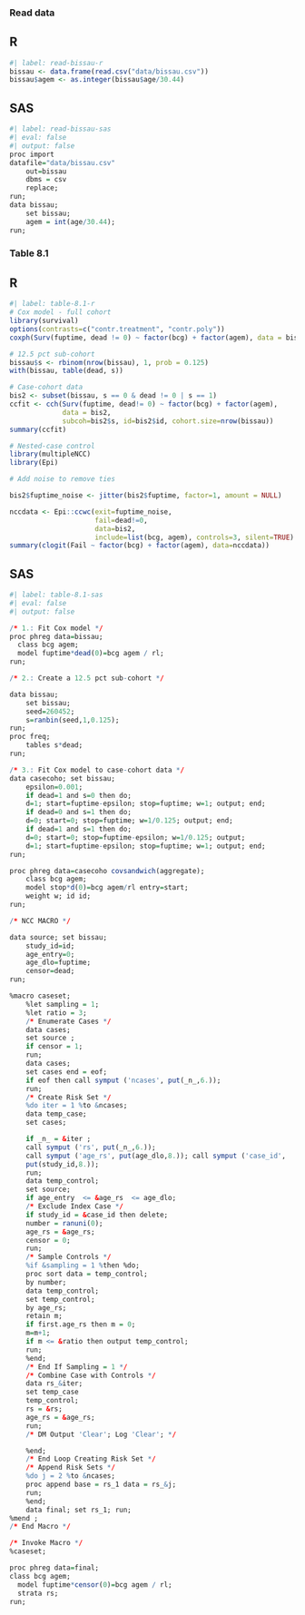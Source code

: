 ### Read data

::: {.panel-tabset}

## R
```r
#| label: read-bissau-r
bissau <- data.frame(read.csv("data/bissau.csv"))
bissau$agem <- as.integer(bissau$age/30.44)
```

## SAS
```r
#| label: read-bissau-sas
#| eval: false 
#| output: false
proc import 
datafile="data/bissau.csv"
	out=bissau
	dbms = csv
	replace;
run;
data bissau; 
	set bissau; 
	agem = int(age/30.44);
run; 
```
:::
  
### Table 8.1

::: {.panel-tabset}
## R
```r
#| label: table-8.1-r
# Cox model - full cohort
library(survival)
options(contrasts=c("contr.treatment", "contr.poly"))
coxph(Surv(fuptime, dead != 0) ~ factor(bcg) + factor(agem), data = bissau)

# 12.5 pct sub-cohort
bissau$s <- rbinom(nrow(bissau), 1, prob = 0.125)
with(bissau, table(dead, s))

# Case-cohort data
bis2 <- subset(bissau, s == 0 & dead != 0 | s == 1)
ccfit <- cch(Surv(fuptime, dead!= 0) ~ factor(bcg) + factor(agem), 
             data = bis2, 
             subcoh=bis2$s, id=bis2$id, cohort.size=nrow(bissau))
summary(ccfit)

# Nested-case control
library(multipleNCC)
library(Epi)

# Add noise to remove ties

bis2$fuptime_noise <- jitter(bis2$fuptime, factor=1, amount = NULL)

nccdata <- Epi::ccwc(exit=fuptime_noise, 
                     fail=dead!=0, 
                     data=bis2, 
                     include=list(bcg, agem), controls=3, silent=TRUE)
summary(clogit(Fail ~ factor(bcg) + factor(agem), data=nccdata))
```

## SAS
```r
#| label: table-8.1-sas
#| eval: false 
#| output: false

/* 1.: Fit Cox model */
proc phreg data=bissau;
  class bcg agem;
  model fuptime*dead(0)=bcg agem / rl;
run;

/* 2.: Create a 12.5 pct sub-cohort */

data bissau; 
	set bissau;
	seed=260452;
	s=ranbin(seed,1,0.125);
run;
proc freq; 
	tables s*dead; 
run;

/* 3.: Fit Cox model to case-cohort data */
data casecoho; set bissau;
	epsilon=0.001;
	if dead=1 and s=0 then do;
	d=1; start=fuptime-epsilon; stop=fuptime; w=1; output; end;
	if dead=0 and s=1 then do;
	d=0; start=0; stop=fuptime; w=1/0.125; output; end;
	if dead=1 and s=1 then do;
	d=0; start=0; stop=fuptime-epsilon; w=1/0.125; output;
	d=1; start=fuptime-epsilon; stop=fuptime; w=1; output; end;
run;

proc phreg data=casecoho covsandwich(aggregate);
	class bcg agem;
	model stop*d(0)=bcg agem/rl entry=start;
	weight w; id id;
run;

/* NCC MACRO */

data source; set bissau;
	study_id=id;
	age_entry=0;
	age_dlo=fuptime;
	censor=dead;
run;

%macro caseset;
	%let sampling = 1;
	%let ratio = 3;
	/* Enumerate Cases */
	data cases;
	set source ;
	if censor = 1;
	run;
	data cases;
	set cases end = eof;
	if eof then call symput ('ncases', put(_n_,6.));
	run;
	/* Create Risk Set */
	%do iter = 1 %to &ncases;
	data temp_case;
	set cases;

	if _n_ = &iter ;
	call symput ('rs', put(_n_,6.));
	call symput ('age_rs', put(age_dlo,8.)); call symput ('case_id',
	put(study_id,8.));
	run;
	data temp_control;
	set source;
	if age_entry  <= &age_rs  <= age_dlo;
	/* Exclude Index Case */
	if study_id = &case_id then delete;
	number = ranuni(0);
	age_rs = &age_rs;
	censor = 0;
	run;
	/* Sample Controls */
	%if &sampling = 1 %then %do;
	proc sort data = temp_control;
	by number;
	data temp_control;
	set temp_control;
	by age_rs;
	retain m;
	if first.age_rs then m = 0;
	m=m+1;
	if m <= &ratio then output temp_control;
	run;
	%end; 
	/* End If Sampling = 1 */
	/* Combine Case with Controls */
	data rs_&iter;
	set temp_case
	temp_control;
	rs = &rs;
	age_rs = &age_rs;
	run;
	/* DM Output 'Clear'; Log 'Clear'; */

	%end; 
	/* End Loop Creating Risk Set */
	/* Append Risk Sets */
	%do j = 2 %to &ncases;
	proc append base = rs_1 data = rs_&j;
	run;
	%end;
	data final; set rs_1; run;
%mend ; 
/* End Macro */

/* Invoke Macro */
%caseset;

proc phreg data=final;
class bcg agem;
  model fuptime*censor(0)=bcg agem / rl;
  strata rs;
run;
```
:::
  
